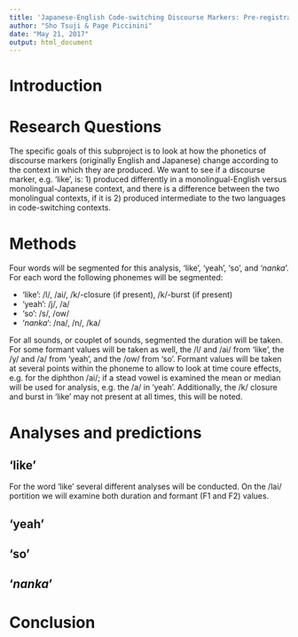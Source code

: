 ```yaml
---
title: 'Japanese-English Code-switching Discourse Markers: Pre-registration'
author: "Sho Tsuji & Page Piccinini"
date: "May 21, 2017"
output: html_document
---
```


# Introduction

# Research Questions

The specific goals of this subproject is to look at how the phonetics of discourse markers (originally English and Japanese) change according to the context in which they are produced. We want to see if a discourse marker, e.g. 'like', is: 1) produced differently in a monolingual-English versus monolingual-Japanese context, and there is a difference between the two monolingual contexts, if it is 2) produced intermediate to the two languages in code-switching contexts.

# Methods

Four words will be segmented for this analysis, 'like', 'yeah', 'so', and '*nanka*'. For each word the following phonemes will be segmented:

* 'like': /l/, /ai/, /k/-closure (if present), /k/-burst (if present)
* 'yeah': /j/, /a/
* 'so': /s/, /ow/
* '*nanka*': /na/, /n/, /ka/

For all sounds, or couplet of sounds, segmented the duration will be taken. For some formant values will be taken as well, the /l/ and /ai/ from 'like', the /y/ and /a/ from 'yeah', and the /ow/ from 'so'. Formant values will be taken at several points within the phoneme to allow to look at time coure effects, e.g. for the diphthon /ai/; if a stead vowel is examined the mean or median will be used for analysis, e.g. the /a/ in 'yeah'. Additionally, the /k/ closure and burst in 'like' may not present at all times, this will be noted.

# Analyses and predictions

## 'like'

For the word 'like' several different analyses will be conducted. On the /lai/ portition we will examine both duration and formant (F1 and F2) values.

## 'yeah'

## 'so'

## '*nanka*'

# Conclusion